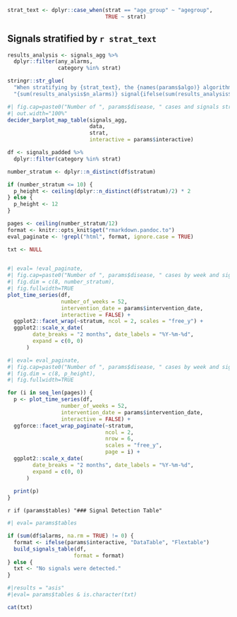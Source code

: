 
```r
strat_text <- dplyr::case_when(strat == "age_group" ~ "agegroup",
                               TRUE ~ strat)

```


## Signals stratified by `r strat_text`

```r
results_analysis <- signals_agg %>% 
  dplyr::filter(any_alarms, 
                category %in% strat)

stringr::str_glue(
  "When stratifying by {strat_text}, the {names(params$algo)} algorithm detects ", 
  "{sum(results_analysis$n_alarms)} signal{ifelse(sum(results_analysis$n_alarms) == 1, '', 's')} in the signal detection period.")
```

```r
#| fig.cap=paste0("Number of ", params$disease, " cases and signals stratified by ", strat_text, ", ", params$country),
#| out.width="100%"
decider_barplot_map_table(signals_agg, 
                          data, 
                          strat,
                          interactive = params$interactive)
```

```r
df <- signals_padded %>% 
  dplyr::filter(category %in% strat)

number_stratum <- dplyr::n_distinct(df$stratum)

if (number_stratum <= 10) {
  p_height <- ceiling(dplyr::n_distinct(df$stratum)/2) * 2
} else {
  p_height <- 12 
}

pages <- ceiling(number_stratum/12)
format <- knitr::opts_knit$get("rmarkdown.pandoc.to")
eval_paginate <- !grepl("html", format, ignore.case = TRUE)

txt <- NULL
 
```


```r
#| eval= !eval_paginate,
#| fig.cap=paste0("Number of ", params$disease, " cases by week and signals stratified by ", strat_text, ", ", params$country),
#| fig.dim = c(8, number_stratum),
#| fig.fullwidth=TRUE
plot_time_series(df,
                 number_of_weeks = 52,
                 intervention_date = params$intervention_date,
                 interactive = FALSE) +
  ggplot2::facet_wrap(~stratum, ncol = 2, scales = "free_y") +
  ggplot2::scale_x_date(
        date_breaks = "2 months", date_labels = "%Y-%m-%d",
        expand = c(0, 0)
      )

```

```r
#| eval= eval_paginate,
#| fig.cap=paste0("Number of ", params$disease, " cases by week and signals stratified by ", strat_text, ", ", params$country),
#| fig.dim = c(8, p_height),
#| fig.fullwidth=TRUE

for (i in seq_len(pages)) {
  p <- plot_time_series(df,
                 number_of_weeks = 52,
                 intervention_date = params$intervention_date,
                 interactive = FALSE) + 
  ggforce::facet_wrap_paginate(~stratum, 
                               ncol = 2, 
                               nrow = 6, 
                               scales = "free_y",
                               page = i) +
  ggplot2::scale_x_date(
        date_breaks = "2 months", date_labels = "%Y-%m-%d",
        expand = c(0, 0)
      )
  
  print(p)
}


```


`r if (params$tables) "### Signal Detection Table"`

```r
#| eval= params$tables

if (sum(df$alarms, na.rm = TRUE) != 0) {
  format <- ifelse(params$interactive, "DataTable", "Flextable")
  build_signals_table(df, 
                     format = format)
} else {
  txt <- "No signals were detected."
}


```

```r
#|results = "asis"
#|eval= params$tables & is.character(txt)

cat(txt)

```


